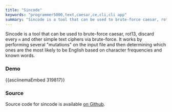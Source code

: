 ```yaml
---
title: "Sincode"
keywords: "programmer5000,text,caesar,ce,cli,cli app"
summary: "Sincode is a tool that can be used to brute-force caesar, rot13, discard every n and other simple text ciphers via brute-force."
---
```


Sincode is a tool that can be used to brute-force caesar, rot13, discard every `n` and other simple text ciphers via brute-force. It works by performing several "mutations" on the input file and then determining which ones are the most likely to be English based on character frequencies and known words. 
### Demo
{{asciinemaEmbed 319817}}
### Source
Source code for sincode is available [on Github](https://github.com/realprogrammer5000/sincode).
